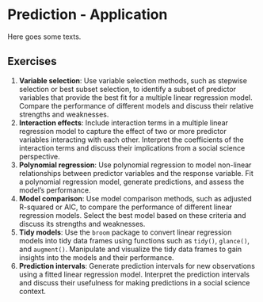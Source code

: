 # Prediction - Application {#pm-a}
Here goes some texts.


## Exercises

1. **Variable selection**: Use variable selection methods, such as stepwise selection or best subset selection, to identify a subset of predictor variables that provide the best fit for a multiple linear regression model. Compare the performance of different models and discuss their relative strengths and weaknesses.
2. **Interaction effects**: Include interaction terms in a multiple linear regression model to capture the effect of two or more predictor variables interacting with each other. Interpret the coefficients of the interaction terms and discuss their implications from a social science perspective.
3. **Polynomial regression**: Use polynomial regression to model non-linear relationships between predictor variables and the response variable. Fit a polynomial regression model, generate predictions, and assess the model's performance.
4. **Model comparison**: Use model comparison methods, such as adjusted R-squared or AIC, to compare the performance of different linear regression models. Select the best model based on these criteria and discuss its strengths and weaknesses.
5. **Tidy models**: Use the `broom` package to convert linear regression models into tidy data frames using functions such as `tidy()`, `glance()`, and `augment()`. Manipulate and visualize the tidy data frames to gain insights into the models and their performance.
6. **Prediction intervals**: Generate prediction intervals for new observations using a fitted linear regression model. Interpret the prediction intervals and discuss their usefulness for making predictions in a social science context.